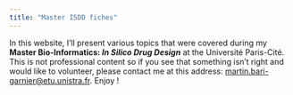 ```yaml
---
title: "Master ISDD fiches"
--- 
```


In this website, I'll present various topics that were covered during my **Master Bio-Informatics: *In Silico Drug Design*** at the Université Paris-Cité.  
This is not professional content so if you see that something isn't right and would like to volunteer, please contact me at this address: [martin.bari-garnier@etu.unistra.fr](mailto:martin.bari-garnier@etu.unistra.fr).
Enjoy !
